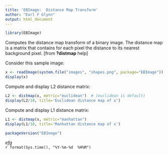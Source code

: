```yaml
---
title: 'EBImage:  Distance Map Transform'
author: "Earl F Glynn"
output: html_document
---
```


```r
library(EBImage)
```

Computes the distance map transform of a binary image. The distance map is a matrix that contains for each pixel the distance to its nearest background pixel. [from **?distmap** help]

Consider this sample image:

```r
x <- readImage(system.file("images", "shapes.png", package="EBImage"))
display(x)
```

Compute and display L2 distance matrix:

```r
L2 <- distmap(x, metric="euclidean")  # (euclidean is default)
display(L2/10, title='Euclidean distance map of x')
```

Compute and display L1 distance matrix:

```r
L1 <- distmap(x, metric="manhattan")
display(L1/10, title='Manhattan distance map of x')
```

```r
packageVersion("EBImage")
```

*efg*  
`r format(Sys.time(), "%Y-%m-%d  %H%M")`  